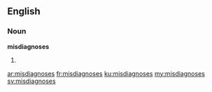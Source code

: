 ==English==
===Noun===
'''misdiagnoses'''

#{{plural of|misdiagnosis}}

[[ar:misdiagnoses]]
[[fr:misdiagnoses]]
[[ku:misdiagnoses]]
[[my:misdiagnoses]]
[[sv:misdiagnoses]]
